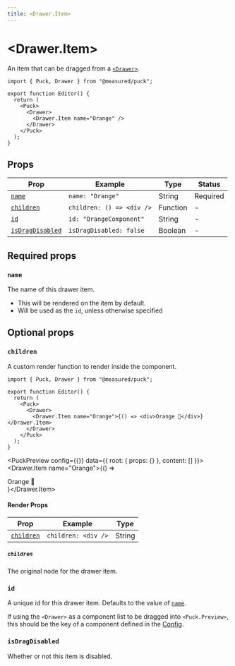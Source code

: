 ```yaml
---
title: <Drawer.Item>
---
```



# \<Drawer.Item\>

An item that can be dragged from a [`<Drawer>`](drawer).

```tsx {7} copy
import { Puck, Drawer } from "@measured/puck";

export function Editor() {
  return (
    <Puck>
      <Drawer>
        <Drawer.Item name="Orange" />
      </Drawer>
    </Puck>
  );
}
```

## Props

| Prop                                | Example                   | Type     | Status   |
| ----------------------------------- | ------------------------- | -------- | -------- |
| [`name`](#name)                     | `name: "Orange"`          | String   | Required |
| [`children`](#children)             | `children: () => <div />` | Function | -        |
| [`id`](#id)                         | `id: "OrangeComponent"`   | String   | -        |
| [`isDragDisabled`](#isdragdisabled) | `isDragDisabled: false`   | Boolean  | -        |

## Required props

### `name`

The name of this drawer item.

- This will be rendered on the item by default.
- Will be used as the `id`, unless otherwise specified

## Optional props

### `children`

A custom render function to render inside the component.

```tsx {7} copy
import { Puck, Drawer } from "@measured/puck";

export function Editor() {
  return (
    <Puck>
      <Drawer>
        <Drawer.Item name="Orange">{() => <div>Orange 🍊</div>}</Drawer.Item>
      </Drawer>
    </Puck>
  );
}
```

<PuckPreview config={{}} data={{ root: { props: {} }, content: [] }}>
  <Drawer>
    <Drawer.Item name="Orange">{() => <div>Orange 🍊</div>}</Drawer.Item>
  </Drawer>
</PuckPreview>

#### Render Props

| Prop                      | Example             | Type   |
| ------------------------- | ------------------- | ------ |
| [`children`](#children-1) | `children: <div />` | String |

##### `children`

The original node for the drawer item.

### `id`

A unique id for this drawer item. Defaults to the value of [`name`](#name).

If using the `<Drawer>` as a component list to be dragged into `<Puck.Preview>`, this should be the key of a component defined in the [Config](/docs/api-reference/configuration/config).

### `isDragDisabled`

Whether or not this item is disabled.
